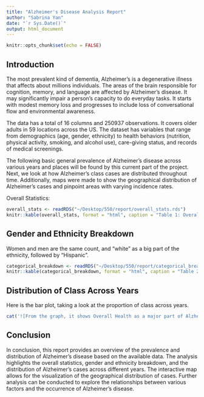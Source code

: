 ```yaml
---
title: "Alzheimer's Disease Analysis Report"
author: "Sabrina Yan"
date: "`r Sys.Date()`"
output: html_document
---
```


```r
knitr::opts_chunk$set(echo = FALSE)
```

## Introduction
The most prevalent kind of dementia, Alzheimer's is a degenerative illness that affects about millions individuals. The areas of the brain responsible for cognition, memory, and language are affected by Alzheimer's disease. It may significantly impair a person's capacity to do everyday tasks. It starts with modest memory loss and progresses to include loss of conversational flow and environmental awareness.

The data has a total of 16 columns and 250937 observations. It covers older adults in 59 locations across the US. The dataset has variables that range from demographics (age, gender, ethnicity) to health behaviors (nutrition, physical activity, smoking, and alcohol use), care-giving status, and records of medical screenings.

The following basic general prevalence of Alzheimer's disease across various years and places will be found by this current part of the project. Next, we look at how Alzheimer's class cases are distributed throughout time. Additionally, maps were made to show the geographical distribution of Alzheimer's cases and pinpoint areas with varying incidence rates.

Overall Statistics: 

```r
overall_stats <- readRDS("~/Desktop/550/report/overall_stats.rds")
knitr::kable(overall_stats, format = "html", caption = "Table 1: Overall Statistics of Data Value")
```

## Gender and Ethnicity Breakdown
Women and men are the same count, and "white" as a big part of the ethnicity, followed by "Hispanic".

```r
categorical_breakdown <- readRDS("~/Desktop/550/report/categorical_breakdown.rds")
knitr::kable(categorical_breakdown, format = "html", caption = "Table 2: Breakdown by Categorical Variables")
```

## Distribution of Class Across Years

Here is the bar plot, taking a look at the proportion of class across years.

```r
cat('![From the graph, it shows Overall Health as a major part of Alzheimer experienced people across these 6 years (2015-2021).](plot.png)')
```

## Conclusion
In conclusion, this report provides an overview of the prevalence and distribution of Alzheimer's disease based on the available data. The analysis highlights the overall statistics, gender and ethnicity breakdown, and the distribution of Alzheimer's cases across different years. The interactive map allows for the visualization of the geographical distribution of cases. Further analysis can be conducted to explore the relationships between various factors and the occurrence of Alzheimer's disease.
